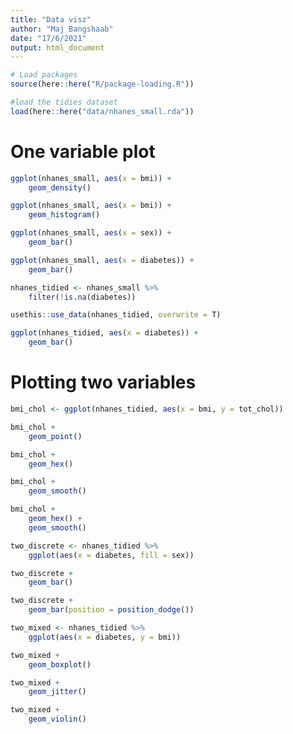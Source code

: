 ```yaml
---
title: "Data visz"
author: "Maj Bangshaab"
date: "17/6/2021"
output: html_document
---
```

```r
# Load packages
source(here::here("R/package-loading.R"))

#load the tidies dataset
load(here::here("data/nhanes_small.rda"))
```


# One variable plot
```r
ggplot(nhanes_small, aes(x = bmi)) +
    geom_density()

ggplot(nhanes_small, aes(x = bmi)) + 
    geom_histogram()

```
```r
ggplot(nhanes_small, aes(x = sex)) + 
    geom_bar()

ggplot(nhanes_small, aes(x = diabetes)) + 
    geom_bar()
```

```r
nhanes_tidied <- nhanes_small %>% 
    filter(!is.na(diabetes))

usethis::use_data(nhanes_tidied, overwrite = T)

ggplot(nhanes_tidied, aes(x = diabetes)) +
    geom_bar()
```

# Plotting two variables
```r
bmi_chol <- ggplot(nhanes_tidied, aes(x = bmi, y = tot_chol))

bmi_chol +
    geom_point()

bmi_chol +
    geom_hex()

bmi_chol +
    geom_smooth()

bmi_chol +
    geom_hex() +
    geom_smooth()
```

```r
two_discrete <- nhanes_tidied %>% 
    ggplot(aes(x = diabetes, fill = sex))

two_discrete +
    geom_bar()

two_discrete +
    geom_bar(position = position_dodge())
```

```r
two_mixed <- nhanes_tidied %>% 
    ggplot(aes(x = diabetes, y = bmi))

two_mixed +
    geom_boxplot()

two_mixed +
    geom_jitter()

two_mixed +
    geom_violin()
```

